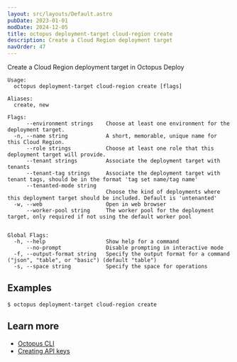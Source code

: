 ```yaml
---
layout: src/layouts/Default.astro
pubDate: 2023-01-01
modDate: 2024-12-05
title: octopus deployment-target cloud-region create
description: Create a Cloud Region deployment target
navOrder: 47
---
```


Create a Cloud Region deployment target in Octopus Deploy

```
Usage:
  octopus deployment-target cloud-region create [flags]

Aliases:
  create, new

Flags:
      --environment strings    Choose at least one environment for the deployment target.
  -n, --name string            A short, memorable, unique name for this Cloud Region.
      --role strings           Choose at least one role that this deployment target will provide.
      --tenant strings         Associate the deployment target with tenants
      --tenant-tag strings     Associate the deployment target with tenant tags, should be in the format 'tag set name/tag name'
      --tenanted-mode string   
                               Choose the kind of deployments where this deployment target should be included. Default is 'untenanted'
  -w, --web                    Open in web browser
      --worker-pool string     The worker pool for the deployment target, only required if not using the default worker pool


Global Flags:
  -h, --help                   Show help for a command
      --no-prompt              Disable prompting in interactive mode
  -f, --output-format string   Specify the output format for a command ("json", "table", or "basic") (default "table")
  -s, --space string           Specify the space for operations

```

## Examples

<SamplesInstance />

```
$ octopus deployment-target cloud-region create

```

## Learn more

- [Octopus CLI](/docs/octopus-rest-api/cli)
- [Creating API keys](/docs/octopus-rest-api/how-to-create-an-api-key)